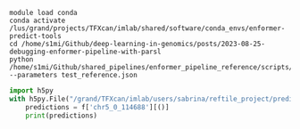 ```
module load conda
conda activate /lus/grand/projects/TFXcan/imlab/shared/software/conda_envs/enformer-predict-tools
cd /home/s1mi/Github/deep-learning-in-genomics/posts/2023-08-25-debugging-enformer-pipeline-with-parsl
python /home/s1mi/Github/shared_pipelines/enformer_pipeline_reference/scripts/enformer_predict.py --parameters test_reference.json

```

```python
import h5py
with h5py.File("/grand/TFXcan/imlab/users/sabrina/reftile_project/predictions_folder/chr5_reference_overlapping_regions/predictions_2023-08-25/enformer_predictions/chr5_reference/haplotype0/chr5_0_114688_predictions.h5", "r") as f:
    predictions = f['chr5_0_114688'][()]
    print(predictions)
```
